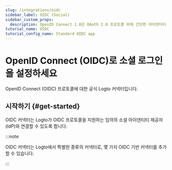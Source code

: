 ```yaml
---
slug: /integrations/oidc
sidebar_label: OIDC (Social)
sidebar_custom_props:
  description: OpenID Connect 1.0은 OAuth 2.0 프로토콜 위에 간단한 아이덴티티 레이어입니다.
tutorial_name: OIDC
tutorial_config_name: Standard OIDC app
---
```




# OpenID Connect (OIDC)로 소셜 로그인을 설정하세요

OpenID Connect (OIDC) 프로토콜에 대한 공식 Logto 커넥터입니다.

<GuideTip />

## 시작하기 \{#get-started}

OIDC 커넥터는 Logto가 OIDC 프로토콜을 지원하는 임의의 소셜 아이덴티티 제공자 (IdP)와 연결할 수 있도록 합니다.

:::note

OIDC 커넥터는 Logto에서 특별한 종류의 커넥터로, 몇 가지 OIDC 기반 커넥터를 추가할 수 있습니다.

:::

<Integration />
